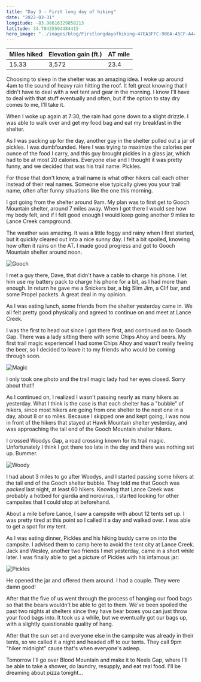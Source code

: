 ```yaml
---
title: "Day 3 - First long day of hiking"
date: "2022-03-31"
longitude: -83.98616329858213
latitude: 34.70435594484415
hero_image: "../images/blog/Firstlongdayofhiking-47EA3FFC-986A-45CF-A448-72B8918C6E01-20220331212448.png"
---
```



| Miles hiked | Elevation gain (ft.) | AT mile |
| ----------- | -------------- | -------- |
|  15.33 | 3,572 | 23.4 |

Choosing to sleep in the shelter was an amazing idea. I woke up around 4am to the sound of heavy rain hitting the roof. It felt great knowing that I didn't have to deal with a wet tent and gear in the morning. I know I'll have to deal with that stuff eventually and often, but if the option to stay dry comes to me, I'll take it.

When I woke up again at 7:30, the rain had gone down to a slight drizzle. I was able to walk over and get my food bag and eat my breakfast in the shelter. 

As I was packing up for the day, another guy in the shelter pulled out a jar of pickles. I was dumbfounded. Here I was trying to maximize the calories per ounce of the food I carry, and this guy brought pickles in a glass jar, which had to be at most 20 calories. Everyone else and I thought it was pretty funny, and we decided that was his trail name: Pickles.

For those that don't know, a trail name is what other hikers call each other instead of their real names. Someone else typically gives you your trail name, often after funny situations like the one this morning.

I got going from the shelter around 9am. My plan was to first get to Gooch Mountain shelter, around 7 miles away. When I got there I would see how my body felt, and if I felt good enough I would keep going another 9 miles to Lance Creek campground.

The weather was amazing. It was a little foggy and rainy when I first started, but it quickly cleared out into a nice sunny day. I felt a bit spoiled, knowing how often it rains on the AT. I made good progress and got to Gooch Mountain shelter around noon.

![Gooch](../images/blog/Gooch-47EA3FFC-986A-45CF-A448-72B8918C6E01-20220331205625.png)

I met a guy there, Dave, that didn't have a cable to charge his phone. I let him use my battery pack to charge his phone for a bit, as I had more than enough. In return he gave me a Snickers bar, a big Slim Jim, a Clif bar, and some Propel packets. A great deal in my opinion.

As I was eating lunch, some friends from the shelter yesterday came in. We all felt pretty good physically and agreed to continue on and meet at Lance Creek.

I was the first to head out since I got there first, and continued on to Gooch Gap. There was a lady sitting there with some Chips Ahoy and beers. My first trail magic experience! I had some Chips Ahoy and wasn't really feeling the beer, so I decided to leave it to my friends who would be coming through soon.

![Magic](../images/blog/Magic-47EA3FFC-986A-45CF-A448-72B8918C6E01-20220331210357.png)

<figcaption>I only took one photo and the trail magic lady had her eyes closed. Sorry about that!!</figcaption>

As I continued on, I realized I wasn't passing nearly as many hikers as yesterday. What I think is the case is that each shelter has a "bubble" of hikers, since most hikers are going from one shelter to the next one in a day, about 8 or so miles. Because I skipped one and kept going, I was now in front of the hikers that stayed at Hawk Mountain shelter yesterday, and was approaching the tail end of the Gooch Mountain shelter hikers.

I crossed Woodys Gap, a road crossing known for its trail magic. Unfortunately I think I got there too late in the day and there was nothing set up. Bummer.

![Woody](../images/blog/Woody-47EA3FFC-986A-45CF-A448-72B8918C6E01-20220331211041.png)

I had about 3 miles to go after Woodys, and I started passing some hikers at the tail end of the Gooch shelter bubble. They told me that Gooch was _packed_ last night, at least 60 hikers. Knowing that Lance Creek was probably a hotbed for giardia and norovirus, I started looking for other campsites that I could stop at beforehand.

About a mile before Lance, I saw a campsite with about 12 tents set up. I was pretty tired at this point so I called it a day and walked over. I was able to get a spot for my tent.

As I was eating dinner, Pickles and his hiking buddy came on into the campsite. I advised them to camp here to avoid the tent city at Lance Creek. Jack and Wesley, another two friends I met yesterday, came in a short while later. I was finally able to get a picture of Pickles with his infamous jar:

![Pickles](../images/blog/Pickles-47EA3FFC-986A-45CF-A448-72B8918C6E01-20220331211824.png)

He opened the jar and offered them around. I had a couple. They were damn good!

After that the five of us went through the process of hanging our food bags so that the bears wouldn't be able to get to them. We've been spoiled the past two nights at shelters since they have bear boxes you can just throw your food bags into. It took us a while, but we eventually got our bags up, with a slightly questionable quality of hang.

After that the sun set and everyone else in the campsite was already in their tents, so we called it a night and headed off to our tents. They call 9pm "hiker midnight" cause that's when everyone's asleep.

Tomorrow I'll go over Blood Mountain and make it to Neels Gap, where I'll be able to take a shower, do laundry, resupply, and eat real food. I'll be dreaming about pizza tonight...